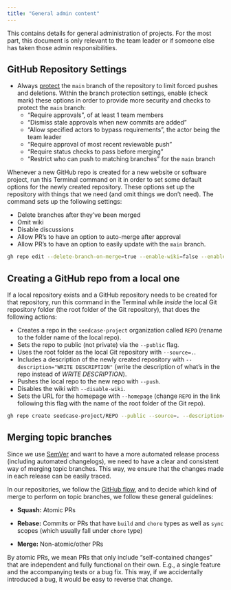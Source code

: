 ```yaml
---
title: "General admin content"
---
```


This contains details for general administration of projects. For the
most part, this document is only relevant to the team leader or if
someone else has taken those admin responsibilities.

## GitHub Repository Settings

-   Always
    [protect](https://docs.github.com/en/repositories/configuring-branches-and-merges-in-your-repository/managing-protected-branches/managing-a-branch-protection-rule)
    the `main` branch of the repository to limit forced pushes and
    deletions. Within the branch protection settings, enable (check
    mark) these options in order to provide more security and checks to
    protect the `main` branch:
    -   "Require approvals", of at least 1 team members
    -   "Dismiss stale approvals when new commits are added"
    -   "Allow specified actors to bypass requirements", the actor being
        the team leader
    -   "Require approval of most recent reviewable push"
    -   "Require status checks to pass before merging"
    -   "Restrict who can push to matching branches" for the `main`
        branch

Whenever a new GitHub repo is created for a new website or software
project, run this Terminal command on it in order to set some default
options for the newly created repository. These options set up the
repository with things that we need (and omit things we don't need). The
command sets up the following settings:

-   Delete branches after they've been merged
-   Omit wiki
-   Disable discussions
-   Allow PR's to have an option to auto-merge after approval
-   Allow PR's to have an option to easily update with the `main`
    branch.

``` bash
gh repo edit --delete-branch-on-merge=true --enable-wiki=false --enable-discussions=false --enable-auto-merge=true --allow-update-branch
```

## Creating a GitHub repo from a local one

If a local repository exists and a GitHub repository needs to be created
for that repository, run this command in the Terminal while *inside* the
local Git repository folder (the root folder of the Git repository),
that does the following actions:

-   Creates a repo in the `seedcase-project` organization called `REPO`
    (rename to the folder name of the local repo).
-   Sets the repo to public (not private) via the `--public` flag.
-   Uses the root folder as the local Git repository with `--source=.`.
-   Includes a description of the newly created repository with
    `--description="WRITE DESCRIPTION"` (write the description of what's
    in the repo instead of *WRITE DESCRIPTION*).
-   Pushes the local repo to the new repo with `--push`.
-   Disables the wiki with `--disable-wiki`.
-   Sets the URL for the homepage with `--homepage` (change `REPO` in
    the link following this flag with the name of the root folder of the
    Git repo).

``` bash
gh repo create seedcase-project/REPO --public --source=. --description="WRITE DESCRIPTION" --push --disable-wiki --homepage https://REPO.seedcase-project.org
```

## Merging topic branches

Since we use
[SemVer](https://decisions.seedcase-project.org/why-semver/) and want to
have a more automated release process (including automated changelogs),
we need to have a clear and consistent way of merging topic branches.
This way, we ensure that the changes made in each release can be easily
traced.

In our repositories, we follow the [GitHub
flow](https://decisions.seedcase-project.org/why-github-flow/), and to
decide which kind of merge to perform on topic branches, we follow these
general guidelines:

-   **Squash:** Atomic PRs

-   **Rebase:** Commits or PRs that have `build` and `chore` types as
    well as `sync` scopes (which usually fall under `chore` type)

-   **Merge:** Non-atomic/other PRs

By atomic PRs, we mean PRs that only include "self-contained changes"
that are independent and fully functional on their own. E.g., a single
feature and the accompanying tests or a bug fix. This way, if we
accidentally introduced a bug, it would be easy to reverse that change.
